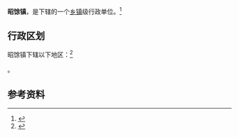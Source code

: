 {{中国乡级行政区
|景观照片文件名 = 
|景观照片描述 = 
|汉语拼音 = 
|其他语言 = 
|其他语言名称 = 
|旧称 = 
|地名出处 = 
|位置图文件名 = 
|位置图描述 = 
|自定义图片= 
|建置时间 = 
|政府驻地 = 
|毗邻 = 
|总面积 = 
|总人口 = 
|总人口年份 = 
|户籍人口 = 
|户籍人口年份 = 
|常住人口 = 
|常住人口年份 = 
|人口密度 = 
|GDP = 
|GDP年份 = 
|邮政编码 = 
|电话区号 = 354
|官方网站 = 
|网站名称 = 
|14/07/27/100/000}}

'''昭馀镇'''，是{{PRC admin/fullname|14/07/27/100/000|3}}下辖的一个[[乡镇|乡镇]]级行政单位。<ref>{{PRC admin/ref sgc|{{PRC admin/parent|14/07/27/100/000}}}}</ref>

== 行政区划 ==

昭馀镇下辖以下地区：<ref>{{PRC admin/ref sgc|14/07/27/100/000}}</ref>

{{PRC admin/children|14/07/27/100/000}}。

== 参考资料 ==

{{reflist}}

{{行政区划小作品}}
{{PRC admin/navcat|14/07/27/100/000}}